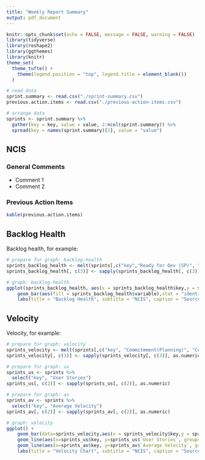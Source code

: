 ```yaml
---
title: "Weekly Report Summary"
output: pdf_document
---
```


```r
knitr::opts_chunk$set(echo = FALSE, message = FALSE, warning = FALSE)
library(tidyverse)
library(reshape2)
library(ggthemes)
library(knitr)
theme_set(
  theme_tufte() +
    theme(legend.position = "top", legend.title = element_blank())
  )
```

```r
# read data
sprint.summary <- read.csv("./sprint-summary.csv")
previous.action.items <- read.csv("./previous-action-items.csv")

# arrange data
sprints <- sprint.summary %>% 
  gather(key = key, value = value, 2:ncol(sprint.summary)) %>% 
  spread(key = names(sprint.summary)[1], value = "value")
```

## NCIS

### General Comments

- Comment 1
- Comment 2

### Previous Action Items

```r
kable(previous.action.items)
```

## Backlog Health

Backlog health, for example:

```r
# prepare for graph: backlog-health
sprints_backlog_health <- melt(sprints[,c("key","Ready for Dev (SP)", "In progress (HLE)", "Remaining Work")],id.vars = 1)
sprints_backlog_health[, c(3)] <- sapply(sprints_backlog_health[, c(3)], as.numeric)

# graph: backlog-health
ggplot(sprints_backlog_health, aes(x = sprints_backlog_health$key,y = sprints_backlog_health$value)) + 
    geom_bar(aes(fill = sprints_backlog_health$variable),stat = "identity",position = "dodge")  +
    labs(title = "Backlog Health", subtitle = "NCIS", caption = "Source: Jira", x = "Sprints", y = "Story Points")
```


## Velocity

Velocity, for example:


```r
# prepare for graph: velocity
sprints_velocity <- melt(sprints[,c("key", "Commitmment(Planning)", "Completed (Sp)", "Stretch Goal", "Carry over")],id.vars = 1)
sprints_velocity[, c(3)] <- sapply(sprints_velocity[, c(3)], as.numeric)

# prepare for graph: us
sprints_us <- sprints %>%  
  select("key", "User Stories")
sprints_us[, c(2)] <- sapply(sprints_us[, c(2)], as.numeric)

# prepare for graph: av
sprints_av <- sprints %>%  
  select("key", "Average Velocity")
sprints_av[, c(2)] <- sapply(sprints_av[, c(2)], as.numeric)

# graph: velocity
ggplot() + 
    geom_bar(data=sprints_velocity,aes(x = sprints_velocity$key,y = sprints_velocity$value,fill = sprints_velocity$variable),stat = "identity",position = "dodge") +
    geom_line(aes(x=sprints_us$key, y=sprints_us$`User Stories`, group=1), linetype = "dashed", color="black", size=1.2) +
    geom_line(aes(x=sprints_av$key, y=sprints_av$`Average Velocity`, group=1),color="grey", size=1.2) +
    labs(title = "Velocity Chart", subtitle = "NCIS", caption = "Source: Jira", x = "Sprints", y = "Story Points")
```
